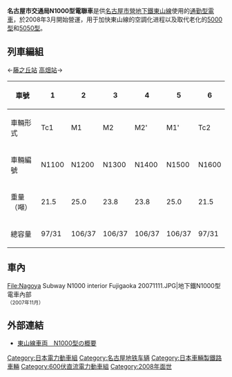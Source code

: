 {{expand language|ja|page=名古屋市交通局N1000形電車}}{{NoteTA
|T=zh-tw:名古屋市交通局N1000型電聯車;zh-hk:名古屋市交通局N1000型電力動車組;zh-cn:名古屋市交通局N1000型电力动车组;
}}
{{鐵路車輛
|車輛名稱 = 名古屋市交通局N1000型電聯車
|公司色 = #febc00
|圖像 = N-sub-n1000.JPG
|圖像說明 = 名古屋市交通局N1000型電聯車<br><small>（2007年攝於車廠）</small>
|輛數 = 6輛編成（4M2T）
|列車編組 = 
|起動加速度 = 3.3 km/h/s
|營運最高速度 = 65
|設計最高速度 = 
|減速度（正常） = 4.0 km/h/s
|減速度（緊急） = 4.5 km/h/s
|載客量 = 618人
|編組長度 = 
|全長 = 
|全闊 = 
|全高 = 
|編組總重量 = 140.6
|車輛重量 = 
|軌距 = 1,435
|電化方式 = DC 600V（第三軌道供電）
|輸出 = 
|電動機輸出 = 
|編組輸出 = 
|齒輪比 = 
|驅動裝置 = 
|控制裝置 = [[三菱电机|三菱电机]]制 [[IGBT|IGBT]] - [[可變電壓可變頻控制器|VVVF]]<br/>MAP-088-60V179
|制動方式 = ATC連動[[再生制動|再生制動]]
|保安裝置 = [[車内信號|車内信號]]式[[列車自動控制系統#地下鐵路|ATC]]
|訊號系統 =
|製造商 = [[日本車輛製造|日本車輛製造]]
|製造年份 = 2007年
|投入服務日期 = 2008年
|備註 =
}}
'''名古屋市交通局N1000型電聯車'''是供[[名古屋市營地下鐵|名古屋市營地下鐵]][[東山線|東山線]]使用的[[通勤型電車|通勤型電車]]，於2008年3月開始營運，用于加快東山線的空調化进程以及取代老化的[[名古屋市交通局5000型電聯車|5000型]]和[[名古屋市交通局5050型電聯車|5050型]]。
== 列車編組 ==
←[[藤之丘車站_(愛知縣)|藤之丘站]]       [[高畑車站|高畑站]]→
{| class="wikitable"
|-
! 車號
! 1 !! 2 !! 3 !! 4 !! 5 !! 6 
|-
! 車輛形式
| Tc1|| M1|| M2|| M2'|| M1'|| Tc2
|-
! 車輛編號
| N1100|| N1200|| N1300|| N1400|| N1500|| N1600
|-
! 重量（噸）
| 21.5|| 25.0|| 23.8|| 23.8|| 25.0|| 21.5
|-
! 總容量
| 97/31|| 106/37|| 106/37|| 106/37|| 106/37|| 97/31
|}

== 車內 ==
<gallery>
File:Nagoya Subway N1000 interior Fujigaoka 20071111.JPG|地下鐵N1000型電車內部<br><small>（2007年11月）</small>
</gallery>

== 外部連結 ==
{{Commons|Category:Nagoya Municipal Subway N1000 series}}
* {{ja icon}} [http://www.kotsu.city.nagoya.jp/fun/vehicle_guide/higashiyama_vg/003165.html 東山線車両　N1000型の概要] {{Wayback|url=http://www.kotsu.city.nagoya.jp/fun/vehicle_guide/higashiyama_vg/003165.html |date=20200201071656 }}

{{名古屋市營地下鐵車輛}}
{{DEFAULTSORT:Nagoyasi Class N1000}}
[[Category:日本電力動車組|Category:日本電力動車組]]
[[Category:名古屋地铁车辆|Category:名古屋地铁车辆]]
[[Category:日本車輛製鐵路車輛|Category:日本車輛製鐵路車輛]]
[[Category:600伏直流電力動車組|Category:600伏直流電力動車組]]
[[Category:2008年面世|Category:2008年面世]]

{{Japan-rail-stub}}